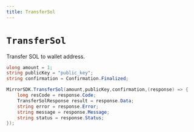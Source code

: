 ```yaml
---
title: TransferSol
---
```


# `TransferSol`

Transfer SOL to wallet address.

```csharp
ulong amount = 1;
string publicKey = "public_key";
string confirmation = Confirmation.Finalized;

MirrorSDK.TransferSol(amount,publicKey,confirmation,(response) => {
    long resCode = response.Code;
    TransferSolResponse result = response.Data;
    string error = response.Error;
    string message = response.Message;
    string status = response.Status;
});
```
